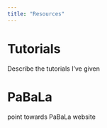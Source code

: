 ```yaml
---
title: "Resources"
---
```


# Tutorials

Describe the tutorials I've given


# PaBaLa

point towards PaBaLa website

